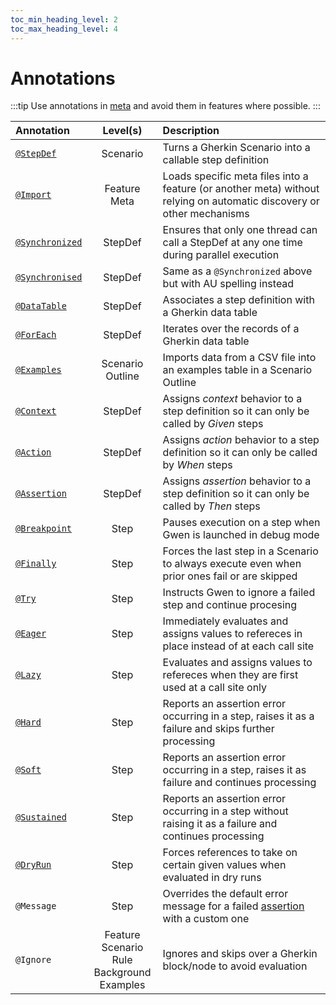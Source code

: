 ```yaml
--- 
toc_min_heading_level: 2
toc_max_heading_level: 4
---
```


# Annotations

:::tip 
Use annotations in [meta](/docs/meta) and avoid them in features where possible.
:::

| Annotation                                                    | Level(s)                                                  | Description                                                                                                                          |
| :------------------------------------------------------------ | :-------------------------------------------------------: | :----------------------------------------------------------------------------------------------------------------------------------- |
| [`@StepDef`](/docs/meta#stepdefs)                             | Scenario                                                  | Turns a Gherkin Scenario into a callable step definition                                                                             |
| [`@Import`](/docs/meta/load-strategies#import-strategy)       | Feature<br/>Meta                                          | Loads specific meta files into a feature (or another meta) without relying on automatic discovery or other mechanisms                |
| [`@Synchronized`](/docs/meta#synchronized-stepdefs)           | StepDef                                                   | Ensures that only one thread can call a StepDef at any one time during parallel execution                                            |
| [`@Synchronised`](/docs/meta#synchronized-stepdefs)           | StepDef                                                   | Same as a `@Synchronized` above but with AU spelling instead                                                                         |
| [`@DataTable`](/docs/data-tables)                    | StepDef                                                   | Associates a step definition with a Gherkin data table                                                                               |
| [`@ForEach`](/docs/data-tables)                      | StepDef                                                   | Iterates over the records of a Gherkin data table                                                                                    |
| [`@Examples`](/docs/data-feeds#examples-annotation)    | Scenario Outline                                          | Imports data from a CSV file into an examples table in a Scenario Outline                                                            |
| [`@Context`](/docs#behavioural-rules-and-semantics)           | StepDef                                                   | Assigns *context* behavior to a step definition so it can only be called by *Given* steps                                            |
| [`@Action`](/docs#behavioural-rules-and-semantics)            | StepDef                                                   | Assigns *action* behavior to a step definition so it can only be called by *When* steps                                              |
| [`@Assertion`](/docs#behavioural-rules-and-semantics)         | StepDef                                                   | Assigns *assertion* behavior to a step definition so it can only be called by *Then* steps                                           |
| [`@Breakpoint`](/docs/cli/repl#breakpoints)                   | Step                                                      | Pauses execution on a step when Gwen is launched in debug mode                                                                       |
| [`@Finally`](/docs/finally-steps#finally)            | Step                                                      | Forces the last step in a Scenario to always execute even when prior ones fail or are skipped                                        |
| [`@Try`](/docs/try-steps)                            | Step                                                      | Instructs Gwen to ignore a failed step and continue procesing                                                                        |
| [`@Eager`](/docs/eager-or-lazy#eager)                | Step                                                      | Immediately evaluates and assigns values to refereces in place instead of at each call site                                          |
| [`@Lazy`](/docs/eager-or-lazy#lazy)                  | Step                                                      | Evaluates and assigns values to refereces when they are first used at a call site only                                               |
| [`@Hard`](/docs/assertion#hard-assertions-default)   | Step                                                      | Reports an assertion error occurring in a step, raises it as a failure and skips further processing                                  |
| [`@Soft`](/docs/assertion#soft-assertions)           | Step                                                      | Reports an assertion error occurring in a step, raises it as failure and continues processing                                        |
| [`@Sustained`](/docs/assertion#sustained-assertions) | Step                                                      | Reports an assertion error occurring in a step without raising it as a failure and continues processing                              |
| [`@DryRun`](/docs/execution-modes/#dryrun-annotations)          | Step                                                      | Forces references to take on certain given values when evaluated in dry runs                                                         |
| `@Message`                                                    | Step                                                      | Overrides the default error message for a failed [assertion](/docs/dsl/reference#text-ref-should-match-expression) with a custom one |
| `@Ignore`                                                     | Feature<br/>Scenario<br/>Rule<br/>Background<br/>Examples | Ignores and skips over a Gherkin block/node to avoid evaluation                                                                      |
